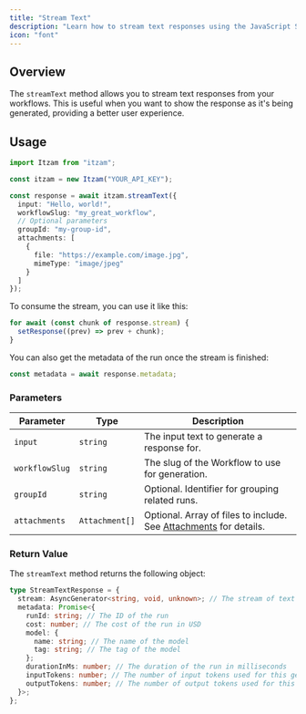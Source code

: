 ```yaml
---
title: "Stream Text"
description: "Learn how to stream text responses using the JavaScript SDK."
icon: "font"
---
```


## Overview

The `streamText` method allows you to stream text responses from your workflows. This is useful when you want to show the response as it's being generated, providing a better user experience.

## Usage

```typescript
import Itzam from "itzam";

const itzam = new Itzam("YOUR_API_KEY");

const response = await itzam.streamText({
  input: "Hello, world!",
  workflowSlug: "my_great_workflow",
  // Optional parameters
  groupId: "my-group-id",
  attachments: [
    {
      file: "https://example.com/image.jpg",
      mimeType: "image/jpeg"
    }
  ]
});
```

To consume the stream, you can use it like this:

```typescript
for await (const chunk of response.stream) {
  setResponse((prev) => prev + chunk);
}
```

You can also get the metadata of the run once the stream is finished:

```typescript
const metadata = await response.metadata;
```

### Parameters

| Parameter      | Type           | Description                                                                                    |
| -------------- | -------------- | ---------------------------------------------------------------------------------------------- |
| `input`        | `string`       | The input text to generate a response for.                                                     |
| `workflowSlug` | `string`       | The slug of the Workflow to use for generation.                                                |
| `groupId`      | `string`       | Optional. Identifier for grouping related runs.                                                |
| `attachments`  | `Attachment[]` | Optional. Array of files to include. See [Attachments](/sdks/javascript/attachments) for details. |

### Return Value

The `streamText` method returns the following object:

```typescript
type StreamTextResponse = {
  stream: AsyncGenerator<string, void, unknown>; // The stream of text
  metadata: Promise<{
    runId: string; // The ID of the run
    cost: number; // The cost of the run in USD
    model: {
      name: string; // The name of the model
      tag: string; // The tag of the model
    };
    durationInMs: number; // The duration of the run in milliseconds
    inputTokens: number; // The number of input tokens used for this generation
    outputTokens: number; // The number of output tokens used for this generation
  }>;
};
``` 